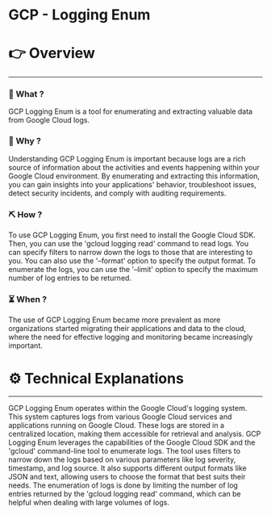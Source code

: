 # GCP - Logging Enum


# 👉 Overview

---

### 👀 What ?

GCP Logging Enum is a tool for enumerating and extracting valuable data from Google Cloud logs.


### 🧐 Why ?

Understanding GCP Logging Enum is important because logs are a rich source of information about the activities and events happening within your Google Cloud environment. By enumerating and extracting this information, you can gain insights into your applications' behavior, troubleshoot issues, detect security incidents, and comply with auditing requirements.


### ⛏️ How ?

To use GCP Logging Enum, you first need to install the Google Cloud SDK. Then, you can use the 'gcloud logging read' command to read logs. You can specify filters to narrow down the logs to those that are interesting to you. You can also use the '–format' option to specify the output format. To enumerate the logs, you can use the '–limit' option to specify the maximum number of log entries to be returned.


### ⏳ When ?

The use of GCP Logging Enum became more prevalent as more organizations started migrating their applications and data to the cloud, where the need for effective logging and monitoring became increasingly important.


# ⚙️ Technical Explanations

---

GCP Logging Enum operates within the Google Cloud's logging system. This system captures logs from various Google Cloud services and applications running on Google Cloud. These logs are stored in a centralized location, making them accessible for retrieval and analysis. GCP Logging Enum leverages the capabilities of the Google Cloud SDK and the 'gcloud' command-line tool to enumerate logs. The tool uses filters to narrow down the logs based on various parameters like log severity, timestamp, and log source. It also supports different output formats like JSON and text, allowing users to choose the format that best suits their needs. The enumeration of logs is done by limiting the number of log entries returned by the 'gcloud logging read' command, which can be helpful when dealing with large volumes of logs.
